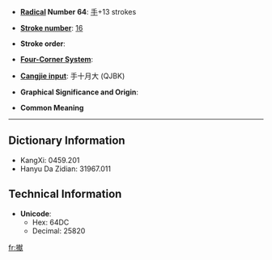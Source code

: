 * '''[[Wiktionary:Chinese radical index| Radical]] Number 64''': [[Wiktionary:Chinese radical index 手|手]]+13 strokes

* '''[[Wiktionary:Chinese total strokes index|Stroke number]]''': [[Wiktionary:Chinese total strokes index 16|16]]

* '''Stroke order''': 

* '''[[Wiktionary:Chinese four corner index|Four-Corner System]]''': 

* '''[[Wiktionary:Chinese Cangjie index|Cangjie input]]''': 手十月大 (QJBK)

* '''Graphical Significance and Origin''': 

* '''Common Meaning'''

----

== Dictionary Information ==

* KangXi: 0459.201
* Hanyu Da Zidian: 31967.011

== Technical Information ==

* '''Unicode''':
** Hex: 64DC
** Decimal: 25820

[[fr:擜]]